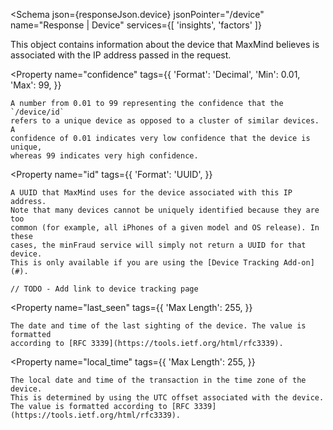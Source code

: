 
<Schema
  json={responseJson.device}
  jsonPointer="/device"
  name="Response | Device"
  services={[
    'insights',
    'factors'
  ]}
>
  This object contains information about the device that MaxMind believes is
  associated with the IP address passed in the request.

  <Property
    name="confidence"
    tags={{
      'Format': 'Decimal',
      'Min': 0.01,
      'Max': 99,
    }}
  >
    A number from 0.01 to 99 representing the confidence that the `/device/id`
    refers to a unique device as opposed to a cluster of similar devices. A
    confidence of 0.01 indicates very low confidence that the device is unique,
    whereas 99 indicates very high confidence.
  </Property>

  <Property
    name="id"
    tags={{
      'Format': 'UUID',
    }}
  >
    A UUID that MaxMind uses for the device associated with this IP address.
    Note that many devices cannot be uniquely identified because they are too
    common (for example, all iPhones of a given model and OS release). In these
    cases, the minFraud service will simply not return a UUID for that device.
    This is only available if you are using the [Device Tracking Add-on](#).

    // TODO - Add link to device tracking page
  </Property>

  <Property
    name="last_seen"
    tags={{
      'Max Length': 255,
    }}
  >
    The date and time of the last sighting of the device. The value is formatted
    according to [RFC 3339](https://tools.ietf.org/html/rfc3339).
  </Property>

  <Property
    name="local_time"
    tags={{
      'Max Length': 255,
    }}
  >
    The local date and time of the transaction in the time zone of the device.
    This is determined by using the UTC offset associated with the device.
    The value is formatted according to [RFC 3339](https://tools.ietf.org/html/rfc3339).
  </Property>
</Schema>

